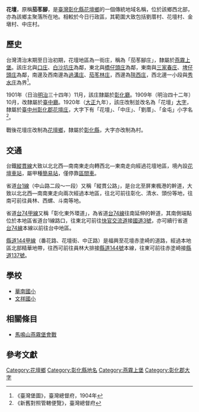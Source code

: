 {{noteTA　
|1 = zh-cn:庄; zh-hk:庄; zh-tw:庄;
}}
'''花壇'''，原稱'''茄苳腳'''，是[[臺灣|臺灣]][[彰化縣|彰化縣]][[花壇鄉|花壇鄉]]的一個傳統地域名稱，位於該鄉西北部，亦為該鄉主聚落所在地。相較於今日行政區，其範圍大致包括劉厝村、花壇村、金墩村、中庄村。

==歷史==
台灣清治末期至日治初期，花壇地區為一街庄，稱為「茄苳腳庄」，隸屬於[[燕霧上堡|燕霧上堡]]。該庄北與[[口庄|口庄]]、[[白沙坑庄|白沙坑庄]]為鄰，東北與[[橋子頭_(彰化縣)|橋仔頭庄]]為鄰，東南與[[三家春庄|三家春庄]]、[[埤子頭_(彰化縣)|埤仔頭庄]]為鄰，南邊及西南邊為[[過溝庄|過溝庄]]、[[茄苳林庄|茄苳林庄]]，西邊為[[陝西_(臺灣)|陝西庄]]，西北邊一小段與[[秀水_(彰化縣大字)|秀水庄]]為界<ref>《臺灣堡圖》，臺灣總督府，1904年</ref>。

1901年（日治[[明治|明治]]三十四年）11月，該庄隸屬於[[彰化廳|彰化廳]]。1909年（明治四十二年）10月，改隸屬於[[臺中廳|臺中廳]]。1920年（[[大正|大正]]九年），該庄改制並改名為「花壇」[[大字|大字]]，隸屬於[[臺中州|臺中州]][[彰化郡|彰化郡]][[花壇庄|花壇庄]]，大字下有「花壇」、「中庄」、「劉厝」、「金屯」小字名<ref>《新舊對照管轄便覽》，臺灣總督府</ref>。

戰後花壇庄改制為[[花壇鄉|花壇鄉]]，隸屬於[[彰化縣|彰化縣]]，大字亦改制為村。

==交通==
台鐵[[縱貫線_(南段)|縱貫線]]大致以北北西—南南東走向轉西北—東南走向經過花壇地區，境內設[[花壇車站|花壇車站]]，屬甲種[[簡易站|簡易站]]，僅停靠[[臺鐵區間車|區間車]]。

省道[[台1線|台1線]]（中山路二段～一段）又稱「縱貫公路」，是台北至屏東楓港的幹道，大致以北北西—南南東走向兩次經過本地區，往北可前往彰化、清水、頭份等地，往南可前往員林、西螺、斗南等地。

省道[[台74甲線|台74甲線]]又稱「彰化東外環道」，為省道[[台74線|台74線]]往南延伸的幹道，其南側端點位於本地區省道台1線路口，往東北可前往[[快官交流道|快官交流道]]接[[福爾摩沙高速公路|國道3號]]，亦可續行省道[[台74線|台74線]]本線以前往台中地區。

[[縣道144號#甲線|縣道144甲線]]（番花路、花壇街、中正路）是福興至花壇赤塗崎的道路，經過本地區北部精華地帶，往西可前往員林大排接[[縣道144號|縣道144號]]本線，往東可前往赤塗崎接[[縣道137號|縣道137號]]。

==學校==
*[[華南國小|華南國小]]
*[[文祥國小|文祥國小]]

== 相關條目 ==

* [[馬鳴山燕霧堡會戰|馬鳴山燕霧堡會戰]]

==參考文獻==
{{reflist}}

{{彰化縣花壇鄉行政區劃}}
{{彰化郡}}

[[Category:花壇鄉|Category:花壇鄉]]
[[Category:彰化縣地名|Category:彰化縣地名]]
[[Category:燕霧上堡|Category:燕霧上堡]]
[[Category:彰化郡大字|Category:彰化郡大字]]